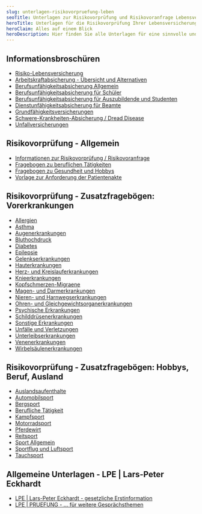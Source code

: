 ```yaml
---
slug: unterlagen-risikovorpruefung-leben
seoTitle: Unterlagen zur Risikovorprüfung und Risikovoranfrage Lebensversicherung und Berufsunfähigkeitsabsicherung
heroTitle: Unterlagen für die Risikovorprüfung Ihrer Lebensversicherung / Arbeitskraftabsicherung
heroClaim: Alles auf einem Blick
heroDescription: Hier finden Sie alle Unterlagen für eine sinnvolle und notwendige Risikovorprüfung / Risikovoranfrage Ihrer Lebensversicherung oder Arbeitskraftabsicherung (z.B. Berufsunfähigkeitsabsicherung). Einfach anklicken, herunterladen und bei Bedarf ausfüllen. Gerne sind wir Ihnen dabei behilflich!
---
```


## Informationsbroschüren

-   [Risiko-Lebensversicherung](/risikovorpruefung-leben/Broschuere_Risiko-Lebensversicherung.pdf) 
-   [Arbeitskraftabsicherung - Übersicht und Alternativen](/risikovorpruefung-leben/Broschuere_Arbeitskraftabsicherung_Uebersicht_und_Alternativen.pdf)
-   [Berufsunfähigkeitsabsicherung Allgemein](/risikovorpruefung-leben/Broschuere_Berufsunfaehigkeitsabsicherung.pdf)
-   [Berufsunfähigkeitsabsicherung für Schüler](/risikovorpruefung-leben/Broschuere_Berufsunfaehigkeitsabsicherung_fuer_Schueler.pdf)
-   [Berufsunfähigkeitsabsicherung für Auszubildende und Studenten](/risikovorpruefung-leben/Broschuere_Berufsunfaehigkeitsabsicherung_fuer_Studenten_und_Azubis.pdf)
-   [Dienstunfähigkeitsabsicherung für Beamte](/risikovorpruefung-leben/Broschuere_Dienstunfaehigkeitsabsicherung.pdf)
-   [Grundfähigkeitsversicherungen](/risikovorpruefung-leben/Broschuere_Grundfaehigkeitsversicherung.pdf)
-   [Schwere-Krankheiten-Absicherung / Dread Disease](/risikovorpruefung-leben/Broschuere_Schwere-Krankheiten_Dread-Disease.pdf)
-   [Unfallversicherungen](/risikovorpruefung-leben/Broschuere_Unfallversicherungen.pdf)

## Risikovorprüfung - Allgemein

- [Informationen zur Risikovorprüfung / Risikovoranfrage](/risikovorpruefung-leben/LPE_Informationen_Risikovorpruefung_Risikovoranfrage.pdf)
- [Fragebogen zu beruflichen Tätigkeiten](/risikovorpruefung-leben/Fragebogen_Risikovoranfrage_Beruf_Taetigkeit.pdf)
- [Fragebogen zu Gesundheit und Hobbys](/risikovorpruefung-leben/Fragebogen_Risikovoranfrage_Gesundheit_Hobby.pdf)
- [Vorlage zur Anforderung der Patientenakte](/risikovorpruefung-leben/Vorlage_Anforderung_Patientenakte.pdf)

## Risikovorprüfung - Zusatzfragebögen: Vorerkrankungen

- [Allergien](/risikovorpruefung-leben/Fragebogen_Allergie.pdf)
- [Asthma](/risikovorpruefung-leben/Fragebogen_Asthma.pdf)
- [Augenerkrankungen](/risikovorpruefung-leben/Fragebogen_Augenerkrankungen.pdf)
- [Bluthochdruck](/risikovorpruefung-leben/Fragebogen_Bluthochdruck.pdf)
- [Diabetes](/risikovorpruefung-leben/Fragebogen_Diabetes.pdf)
- [Epilepsie](/risikovorpruefung-leben/Fragebogen_Epilepsie.pdf)
- [Gelenkserkrankungen](/risikovorpruefung-leben/Fragebogen_Gelenkserkrankungen.pdf)
- [Hauterkrankungen](/risikovorpruefung-leben/Fragebogen_Hauterkrankungen.pdf)
- [Herz- und Kreislauferkrankungen](/risikovorpruefung-leben/Fragebogen_Herz_und_Kreislauferkrankungen.pdf)
- [Knieerkrankungen](/risikovorpruefung-leben/Fragebogen_Knieerkrankungen.pdf)
- [Kopfschmerzen-Migraene](/risikovorpruefung-leben/Fragebogen_Kopfschmerzen-Migraene.pdf)
- [Magen- und Darmerkrankungen](/risikovorpruefung-leben/Fragebogen_Magen_Darmerkrankungen.pdf)
- [Nieren- und Harnwegserkrankungen](/risikovorpruefung-leben/Fragebogen_Nieren_und_Harnwegserkrankungen.pdf)
- [Ohren- und Gleichgewichtsorganerkrankungen](/risikovorpruefung-leben/Fragebogen_Ohren_Gleichgewichtsorganerkrankungen.pdf)
- [Psychische Erkrankungen](/risikovorpruefung-leben/Fragebogen_Psychische_Erkrankungen.pdf)
- [Schilddrüsenerkrankungen](/risikovorpruefung-leben/Fragebogen_Schilddruesenerkrankungen.pdf)
- [Sonstige Erkrankungen](/risikovorpruefung-leben/Fragebogen_Sonstige_Erkrankungen.pdf)
- [Unfälle und Verletzungen](/risikovorpruefung-leben/Fragebogen_Unfaelle_und_Verletzungen.pdf)
- [Unterleibserkrankungen](/risikovorpruefung-leben/Fragebogen_Unterleibserkrankungen.pdf)
- [Venenerkrankungen](/risikovorpruefung-leben/Fragebogen_Venenerkrankungen.pdf)
- [Wirbelsäulenerkrankungen](/risikovorpruefung-leben/Fragebogen_Wirbelsaeulenerkrankungen.pdf)

## Risikovorprüfung - Zusatzfragebögen: Hobbys, Beruf, Ausland

- [Auslandsaufenthalte](/risikovorpruefung-leben/Fragebogen_Auslandsaufenthalte.pdf)
- [Automobilsport](/risikovorpruefung-leben/Fragebogen_Automobilsport.pdf)
- [Bergsport](/risikovorpruefung-leben/Fragebogen_Bergsport.pdf)
- [Berufliche Tätigkeit](/risikovorpruefung-leben/Fragebogen_Berufliche_Taetigkeit.pdf)
- [Kampfsport](/risikovorpruefung-leben/Fragebogen_Kampfsport.pdf)
- [Motorradsport](/risikovorpruefung-leben/Fragebogen_Motorradsport.pdf)
- [Pferdewirt](/risikovorpruefung-leben/Fragebogen_Pferdewirt.pdf)
- [Reitsport](/risikovorpruefung-leben/Fragebogen_Reitsport.pdf)
- [Sport Allgemein](/risikovorpruefung-leben/Fragebogen_Sport_allgemein.pdf)
- [Sportflug und Luftsport](/risikovorpruefung-leben/Fragebogen_Sportflug_Luftsport.pdf)
- [Tauchsport](/risikovorpruefung-leben/Fragebogen_Tauchsport.pdf)

## Allgemeine Unterlagen - LPE | Lars-Peter Eckhardt

- [LPE | Lars-Peter Eckhardt - gesetzliche Erstinformation](/risikovorpruefung-leben/LPE_Erstinformation.pdf)
- [LPE | PRUEFUNG - ... für weitere Gesprächsthemen](/risikovorpruefung-leben/LPE_PRUEFUNG.pdf)


